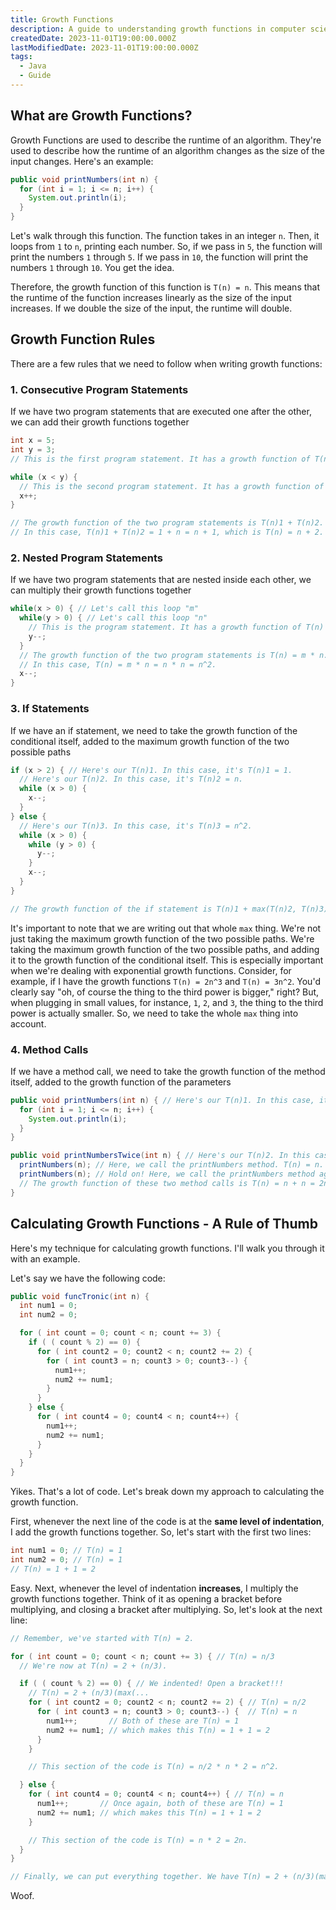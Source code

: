 ```yaml
---
title: Growth Functions
description: A guide to understanding growth functions in computer science.
createdDate: 2023-11-01T19:00:00.000Z
lastModifiedDate: 2023-11-01T19:00:00.000Z
tags:
  - Java
  - Guide
---
```


## What are Growth Functions?

Growth Functions are used to describe the runtime of an algorithm. They're used to describe how the runtime of an algorithm changes as the size of the input changes. Here's an example:

```java
public void printNumbers(int n) {
  for (int i = 1; i <= n; i++) {
    System.out.println(i);
  }
}
```

Let's walk through this function. The function takes in an integer `n`. Then, it loops from `1` to `n`, printing each number. So, if we pass in `5`, the function will print the numbers `1` through `5`. If we pass in `10`, the function will print the numbers `1` through `10`. You get the idea.

Therefore, the growth function of this function is `T(n) = n`. This means that the runtime of the function increases linearly as the size of the input increases. If we double the size of the input, the runtime will double.

## Growth Function Rules

There are a few rules that we need to follow when writing growth functions:

### 1. Consecutive Program Statements

If we have two program statements that are executed one after the other, we can add their growth functions together

```java
int x = 5;
int y = 3;
// This is the first program statement. It has a growth function of T(n)1 = 1.

while (x < y) {
  // This is the second program statement. It has a growth function of T(n)2 = n.
  x++;
}

// The growth function of the two program statements is T(n)1 + T(n)2.
// In this case, T(n)1 + T(n)2 = 1 + n = n + 1, which is T(n) = n + 2.
```

### 2. Nested Program Statements

If we have two program statements that are nested inside each other, we can multiply their growth functions together

```java
while(x > 0) { // Let's call this loop "m"
  while(y > 0) { // Let's call this loop "n"
    // This is the program statement. It has a growth function of T(n) = 1.
    y--;
  }
  // The growth function of the two program statements is T(n) = m * n.
  // In this case, T(n) = m * n = n * n = n^2.
  x--;
}
```

### 3. If Statements

If we have an if statement, we need to take the growth function of the conditional itself, added to the maximum growth function of the two possible paths

```java
if (x > 2) { // Here's our T(n)1. In this case, it's T(n)1 = 1.
  // Here's our T(n)2. In this case, it's T(n)2 = n.
  while (x > 0) {
    x--;
  }
} else {
  // Here's our T(n)3. In this case, it's T(n)3 = n^2.
  while (x > 0) {
    while (y > 0) {
      y--;
    }
    x--;
  }
}

// The growth function of the if statement is T(n)1 + max(T(n)2, T(n)3).
```

It's important to note that we are writing out that whole `max` thing. We're not just taking the maximum growth function of the two possible paths. We're taking the maximum growth function of the two possible paths, and adding it to the growth function of the conditional itself. This is especially important when we're dealing with exponential growth functions. Consider, for example, if I have the growth functions `T(n) = 2n^3` and `T(n) = 3n^2`. You'd clearly say "oh, of course the thing to the third power is bigger," right? But, when plugging in small values, for instance, `1`, `2`, and `3`, the thing to the third power is actually smaller. So, we need to take the whole `max` thing into account.

### 4. Method Calls

If we have a method call, we need to take the growth function of the method itself, added to the growth function of the parameters

```java
public void printNumbers(int n) { // Here's our T(n)1. In this case, it's T(n)1 = n.
  for (int i = 1; i <= n; i++) {
    System.out.println(i);
  }
}

public void printNumbersTwice(int n) { // Here's our T(n)2. In this case, it's T(n)2 = 2n.
  printNumbers(n); // Here, we call the printNumbers method. T(n) = n.
  printNumbers(n); // Hold on! Here, we call the printNumbers method again. T(n) = n.
  // The growth function of these two method calls is T(n) = n + n = 2n.
}
```

## Calculating Growth Functions - A Rule of Thumb

Here's my technique for calculating growth functions. I'll walk you through it with an example.

Let's say we have the following code:

```java
public void funcTronic(int n) {
  int num1 = 0;
  int num2 = 0;

  for ( int count = 0; count < n; count += 3) {
    if ( ( count % 2) == 0) {
      for ( int count2 = 0; count2 < n; count2 += 2) {
        for ( int count3 = n; count3 > 0; count3--) {
          num1++;
          num2 += num1;
        }
      }
    } else {
      for ( int count4 = 0; count4 < n; count4++) {
        num1++;
        num2 += num1;
      }
    }
  }
}
```

Yikes. That's a lot of code. Let's break down my approach to calculating the growth function.

First, whenever the next line of the code is at the **same level of indentation**, I add the growth functions together. So, let's start with the first two lines:

```java
int num1 = 0; // T(n) = 1
int num2 = 0; // T(n) = 1
// T(n) = 1 + 1 = 2
```

Easy. Next, whenever the level of indentation **increases**, I multiply the growth functions together. Think of it as opening a bracket before multiplying, and closing a bracket after multiplying. So, let's look at the next line:

```java
// Remember, we've started with T(n) = 2.

for ( int count = 0; count < n; count += 3) { // T(n) = n/3
  // We're now at T(n) = 2 + (n/3).

  if ( ( count % 2) == 0) { // We indented! Open a bracket!!!
    // T(n) = 2 + (n/3)(max(...
    for ( int count2 = 0; count2 < n; count2 += 2) { // T(n) = n/2
      for ( int count3 = n; count3 > 0; count3--) {  // T(n) = n
        num1++;       // Both of these are T(n) = 1
        num2 += num1; // which makes this T(n) = 1 + 1 = 2
      }
    }

    // This section of the code is T(n) = n/2 * n * 2 = n^2.

  } else {
    for ( int count4 = 0; count4 < n; count4++) { // T(n) = n
      num1++;       // Once again, both of these are T(n) = 1
      num2 += num1; // which makes this T(n) = 1 + 1 = 2
    }

    // This section of the code is T(n) = n * 2 = 2n.
  }
}

// Finally, we can put everything together. We have T(n) = 2 + (n/3)(max(n^2, 2n)).
```

Woof.
